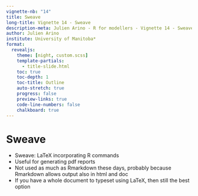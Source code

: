 ---
vignette-nb: "14"
title: Sweave
long-title: Vignette 14 - Sweave
description-meta: Julien Arino - R for modellers - Vignette 14 - Sweave
author: Julien Arino
institute: University of Manitoba*
format: 
  revealjs:
    theme: [night, custom.scss]    
    template-partials:
      - title-slide.html
    toc: true
    toc-depth: 1
    toc-title: Outline
    auto-stretch: true
    progress: false
    preview-links: true
    code-line-numbers: false
    chalkboard: true
---

# Sweave

- Sweave: LaTeX incorporating R commands
- Useful for generating pdf reports
- Not used as much as Rmarkdown these days, probably because Rmarkdown allows output also in html and doc
- If you have a whole document to typeset using LaTeX, then still the best option

